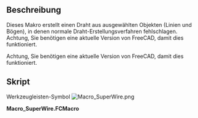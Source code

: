 <languages/>

{{Macro/de
|Name=SuperWire
|Icon=Macro_SuperWire.png
|Description=Dieses Makro erstellt einen Draht aus ausgewählten Objekten (Linien und Bögen), auch wenn normale Drahtherstellungsmethoden (z. B. das Upgrade-Tool) fehlschlagen
|Author=Yorik
|Version=0.1
|Date=2012-05-22
|FCVersion=All
|Download=[https://www.freecadweb.org/wiki/images/e/e3/Macro_SuperWire.png ToolBar Icon]
}}

<span id="Description"></span>
==Beschreibung==

Dieses Makro erstellt einen Draht aus ausgewählten Objekten (Linien und Bögen), in denen normale Draht-Erstellungsverfahren fehlschlagen. <br />
Achtung, Sie benötigen eine aktuelle Version von FreeCAD, damit dies funktioniert.

Achtung, Sie benötigen eine aktuelle Version von FreeCAD, damit dies funktioniert.

<span id="Script"></span>
==Skript==

Werkzeugleisten-Symbol
[[Image:Macro_SuperWire.png]]

'''Macro_SuperWire.FCMacro'''

{{MacroCode|code=
import FreeCAD,FreeCADGui,Part
try:
    import DraftGeomUtils as fcgeo
except:
    from draftlibs import fcgeo

sel = FreeCADGui.Selection.getSelection()
if not sel:
   FreeCAD.Console.PrintWarning("Select something first!")
else:
   elist = []
   for obj in sel:
       if hasattr(obj,"Shape"):
           elist.append(obj.Shape.Edges[0])
   wire = fcgeo.superWire(elist)
   if wire:
       Part.show(wire)
   else:
       FreeCAD.Console.PrintError("SuperWire operation failed!")
}}